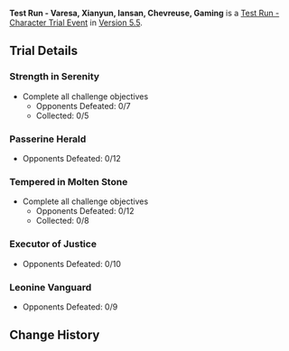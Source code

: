 {{Event
|name              = Test Run - Varesa, Xianyun, Iansan, Chevreuse, Gaming
|image             = Test Run - Varesa, Xianyun, Iansan, Chevreuse, Gaming.png
|type              = In-Game
|group             = Test Run
|time_known        = yes
|time_start        = 2025-03-26 11:00:00
|time_start_offset = GMT+8
|time_end          = 2025-04-15 17:59:59
}}
'''Test Run - Varesa, Xianyun, Iansan, Chevreuse, Gaming''' is a [[Test Run - Character Trial Event]] in [[Version 5.5]].

{{Test Run
|character_5_1 = Varesa
|rewards_5_1   = Primogem*20;Skysplit Gembloom*3;Juvenile Fang*3
|party_5_1     = Fischl,Chevreuse,Xiangling
|character_5_2 = Xianyun
|rewards_5_2   = Primogem*20;Clearwater Jade*3;Divining Scroll*3
|party_5_2     = Xingqiu,Gaming,Bennett
|character_4_1 = Iansan
|rewards_4_1   = Adventurer's Experience*6;Dracolite*3;Sentry's Wooden Whistle*3
|party_4_1     = Gaming,Chevreuse,Bennett
|character_4_2 = Chevreuse
|rewards_4_2   = Mystic Enhancement Ore*3;Lumidouce Bell*3;Meshing Gear*3
|party_4_2     = Lisa,Fischl,Thoma
|character_4_3 = Gaming
|rewards_4_3   = Mora*15,000;Starconch*3;Slime Condensate*3
|party_4_3     = Layla,Lynette,Bennett
|wish          = Cornucopia of Contention/2025-03-26
|wish2         = The Crane Soars Skyward/2025-03-26
}}

==Trial Details==
===Strength in Serenity===
* Complete all challenge objectives
** Opponents Defeated: 0/7
** Collected: 0/5
{{Trial Character/Event/Header}}
{{Trial Character/Event
|character_name         = Varesa
|character_level        = 80
|constellation          = 0
|weapon_name            = Vivid Notions
|weapon_level           = 80
|refinement             = 1

|artifact_flower        = Lightkeeper's Pledge
|artifact_feather       = Nightingale's Tail Feather
|artifact_sands         = Undying One's Mourning Bell
|artifact_goblet        = A Horn Unwinded
|artifact_circlet       = Dyed Tassel
|artifact_level         = 20
|set1                   = Long Night's Oath
|set1_piece_bonus       = 4

|normal_attack_talent   = 8
|elemental_skill_talent = 8
|elemental_burst_talent = 8

|hp                     = 19,043
|atk                    = 2,363
|def                    = 822
|em                     = 105
|crit_rate              = 71.5%
|crit_dmg               = 132.2%
|er                     = 135.0%

|electro_dmg            = 46.6%
}}
{{Trial Character/Event
|character_name         = Fischl
|character_level        = 80
|constellation          = 0
|weapon_name            = The Stringless
|weapon_level           = 80
|refinement             = 1

|artifact_flower        = Gladiator's Nostalgia
|artifact_feather       = Gladiator's Destiny
|artifact_sands         = Hourglass of Thunder
|artifact_goblet        = Omen of Thunderstorm
|artifact_circlet       = Thunder Summoner's Crown
|artifact_level         = 20
|set1                   = Gladiator's Finale
|set1_piece_bonus       = 2
|set2                   = Thundering Fury
|set2_piece_bonus       = 2

|normal_attack_talent   = 8
|elemental_skill_talent = 8
|elemental_burst_talent = 8

|hp                     = 15,661
|atk                    = 1,902
|def                    = 637
|em                     = 256
|crit_rate              = 57.1
|crit_dmg               = 91.9
|er                     = 135.0

|electro_dmg            = 61.6
}}
{{Trial Character/Event
|character_name         = Chevreuse
|character_level        = 80
|constellation          = 0
|weapon_name            = Rightful Reward
|weapon_level           = 80
|refinement             = 1

|artifact_flower        = Forgotten Oath of Days Past
|artifact_feather       = Recollection of Days Past
|artifact_sands         = Echoing Sound From Days Past
|artifact_goblet        = Promised Dream of Days Past
|artifact_circlet       = Poetry of Days Past
|artifact_level         = 20
|set1                   = Song of Days Past
|set1_piece_bonus       = 4

|normal_attack_talent   = 8
|elemental_skill_talent = 8
|elemental_burst_talent = 8

|hp                     = 37771
|atk                    = 1356
|def                    = 648
|em                     = 105
|crit_rate              = 26.0
|crit_dmg               = 91.9
|healing                = 15.0
|er                     = 135.0
}}
{{Trial Character/Event
|character_name         = Xiangling
|character_level        = 80
|constellation          = 0
|weapon_name            = Dragon's Bane
|weapon_level           = 80
|refinement             = 1

|artifact_flower        = Royal Flora
|artifact_feather       = Royal Plume
|artifact_sands         = Witch's End Time
|artifact_goblet        = Witch's Heart Flames
|artifact_circlet       = Witch's Scorching Hat
|artifact_level         = 20
|set1                   = Noblesse Oblige
|set1_piece_bonus       = 2
|set2                   = Crimson Witch of Flames
|set2_piece_bonus       = 2

|normal_attack_talent   = 8
|elemental_skill_talent = 8
|elemental_burst_talent = 8

|hp                     = 17312
|atk                    = 1541
|def                    = 712
|em                     = 378
|crit_rate              = 57.1
|crit_dmg               = 91.9
|er                     = 135.0

|pyro_dmg               = 61.6
}}
{{Trial Character/Event/Footer}}

===Passerine Herald===
* Opponents Defeated: 0/12
{{Trial Character/Event/Header}}
{{Trial Character/Event
|character_name         = Xianyun
|character_level        = 80
|constellation          = 0
|weapon_name            = Crane's Echoing Call
|weapon_level           = 80
|refinement             = 1

|artifact_flower        = Forgotten Oath of Days Past
|artifact_feather       = Recollection of Days Past
|artifact_sands         = Echoing Sound From Days Past
|artifact_goblet        = Promised Dream of Days Past
|artifact_circlet       = Poetry of Days Past
|artifact_level         = 20
|set1                   = Song of Days Past
|set1_piece_bonus       = 4

|normal_attack_talent   = 8
|elemental_skill_talent = 8
|elemental_burst_talent = 8

|hp                     = 16810
|atk                    = 2968
|def                    = 613
|em                     = 105
|crit_rate              = 26.0
|crit_dmg               = 91.9
|healing                = 15.0
|er                     = 186.8
}}
{{Trial Character/Event
|character_name         = Xingqiu
|character_level        = 80
|constellation          = 0
|weapon_name            = Sacrificial Sword
|weapon_level           = 80
|refinement             = 1

|artifact_flower        = Royal Flora
|artifact_feather       = Royal Plume
|artifact_sands         = Copper Compass
|artifact_goblet        = Goblet of Thundering Deep
|artifact_circlet       = Wine-Stained Tricorne
|artifact_level         = 20
|set1                   = Noblesse Oblige
|set1_piece_bonus       = 2
|set2                   = Heart of Depth
|set2_piece_bonus       = 2

|normal_attack_talent   = 8
|elemental_skill_talent = 8
|elemental_burst_talent = 8

|hp                     = 16673
|atk                    = 1336
|def                    = 801
|em                     = 105
|crit_rate              = 57.1
|crit_dmg               = 91.9
|er                     = 242.6

|hydro_dmg              = 81.6
}}
{{Trial Character/Event
|character_name         = Gaming
|character_level        = 80
|constellation          = 0
|weapon_name            = Serpent Spine
|weapon_level           = 80
|refinement             = 1

|artifact_flower        = Witch's Flower of Blaze
|artifact_feather       = Witch's Ever-Burning Plume
|artifact_sands         = Witch's End Time
|artifact_goblet        = Witch's Heart Flames
|artifact_circlet       = Witch's Scorching Hat
|artifact_level         = 20
|set1                   = Crimson Witch of Flames
|set1_piece_bonus       = 4

|normal_attack_talent   = 8
|elemental_skill_talent = 8
|elemental_burst_talent = 8

|hp                     = 17844
|atk                    = 1886
|def                    = 746
|em                     = 105
|crit_rate              = 51.1
|crit_dmg               = 154.1
|er                     = 135.0

|pyro_dmg               = 61.6
}}
{{Trial Character/Event
|character_name         = Bennett
|character_level        = 80
|constellation          = 0
|weapon_name            = Sapwood Blade
|weapon_level           = 80
|refinement             = 1

|artifact_flower        = Royal Flora
|artifact_feather       = Royal Plume
|artifact_sands         = Royal Pocket Watch
|artifact_goblet        = Royal Silver Urn
|artifact_circlet       = Royal Masque
|artifact_level         = 20
|set1                   = Noblesse Oblige
|set1_piece_bonus       = 4

|normal_attack_talent   = 8
|elemental_skill_talent = 8
|elemental_burst_talent = 8

|hp                     = 29043
|atk                    = 1354
|def                    = 815
|em                     = 105
|crit_rate              = 26.0
|crit_dmg               = 91.9
|er                     = 234.7
}}
{{Trial Character/Event/Footer}}

===Tempered in Molten Stone===
* Complete all challenge objectives
** Opponents Defeated: 0/12
** Collected: 0/8
{{Trial Character/Event/Header}}
{{Trial Character/Event
|character_name         = Iansan
|character_level        = 80
|constellation          = 0
|weapon_name            = Favonius Lance
|weapon_level           = 80
|refinement             = 1

|artifact_flower        = Beast Tamer's Talisman
|artifact_feather       = Mountain Ranger's Marker
|artifact_sands         = Mystic's Gold Dial
|artifact_goblet        = Wandering Scholar's Claw Cup
|artifact_circlet       = Demon-Warrior's Feather Mask
|artifact_level         = 20
|set1                   = Scroll of the Hero of Cinder City
|set1_piece_bonus       = 4

|normal_attack_talent   = 8
|elemental_skill_talent = 8
|elemental_burst_talent = 8

|hp                     = 17099
|atk                    = 2241
|def                    = 681
|em                     = 105
|crit_rate              = 26.0
|crit_dmg               = 91.9
|er                     = 214.7
}}
{{Trial Character/Event
|character_name         = Gaming
|character_level        = 80
|constellation          = 0
|weapon_name            = Serpent Spine
|weapon_level           = 80
|refinement             = 1

|artifact_flower        = Witch's Flower of Blaze
|artifact_feather       = Witch's Ever-Burning Plume
|artifact_sands         = Witch's End Time
|artifact_goblet        = Witch's Heart Flames
|artifact_circlet       = Witch's Scorching Hat
|artifact_level         = 20
|set1                   = Crimson Witch of Flames
|set1_piece_bonus       = 4

|normal_attack_talent   = 8
|elemental_skill_talent = 8
|elemental_burst_talent = 8

|hp                     = 17844
|atk                    = 1886
|def                    = 746
|em                     = 105
|crit_rate              = 51.1
|crit_dmg               = 154.1
|er                     = 135.0

|pyro_dmg               = 61.6
}}
{{Trial Character/Event
|character_name         = Chevreuse
|character_level        = 80
|constellation          = 0
|weapon_name            = Rightful Reward
|weapon_level           = 80
|refinement             = 1

|artifact_flower        = Forgotten Oath of Days Past
|artifact_feather       = Recollection of Days Past
|artifact_sands         = Echoing Sound From Days Past
|artifact_goblet        = Promised Dream of Days Past
|artifact_circlet       = Poetry of Days Past
|artifact_level         = 20
|set1                   = Song of Days Past
|set1_piece_bonus       = 4

|normal_attack_talent   = 8
|elemental_skill_talent = 8
|elemental_burst_talent = 8

|hp                     = 37771
|atk                    = 1356
|def                    = 648
|em                     = 105
|crit_rate              = 26.0
|crit_dmg               = 91.9
|healing                = 15.0
|er                     = 135.0
}}
{{Trial Character/Event
|character_name         = Bennett
|character_level        = 80
|constellation          = 0
|weapon_name            = Sapwood Blade
|weapon_level           = 80
|refinement             = 1

|artifact_flower        = Royal Flora
|artifact_feather       = Royal Plume
|artifact_sands         = Royal Pocket Watch
|artifact_goblet        = Royal Silver Urn
|artifact_circlet       = Royal Masque
|artifact_level         = 20
|set1                   = Noblesse Oblige
|set1_piece_bonus       = 4

|normal_attack_talent   = 8
|elemental_skill_talent = 8
|elemental_burst_talent = 8

|hp                     = 29043
|atk                    = 1354
|def                    = 815
|em                     = 105
|crit_rate              = 26.0
|crit_dmg               = 91.9
|er                     = 234.7
}}
{{Trial Character/Event/Footer}}

===Executor of Justice===
* Opponents Defeated: 0/10
{{Trial Character/Event/Header}}
{{Trial Character/Event
|character_name         = Chevreuse
|character_level        = 80
|constellation          = 0
|weapon_name            = Rightful Reward
|weapon_level           = 80
|refinement             = 1

|artifact_flower        = Forgotten Oath of Days Past
|artifact_feather       = Recollection of Days Past
|artifact_sands         = Echoing Sound From Days Past
|artifact_goblet        = Promised Dream of Days Past
|artifact_circlet       = Poetry of Days Past
|artifact_level         = 20
|set1                   = Song of Days Past
|set1_piece_bonus       = 4

|normal_attack_talent   = 8
|elemental_skill_talent = 8
|elemental_burst_talent = 8

|hp                     = 37771
|atk                    = 1356
|def                    = 648
|em                     = 105
|crit_rate              = 26.0
|crit_dmg               = 91.9
|healing                = 15.0
|er                     = 135.0
}}
{{Trial Character/Event
|character_name         = Lisa
|character_level        = 80
|constellation          = 0
|weapon_name            = The Widsith
|weapon_level           = 80
|refinement             = 1

|artifact_flower        = Thunderbird's Mercy
|artifact_feather       = Survivor of Catastrophe
|artifact_sands         = Hourglass of Thunder
|artifact_goblet        = Omen of Thunderstorm
|artifact_circlet       = Thunder Summoner's Crown
|artifact_level         = 20
|set1                   = Thundering Fury
|set1_piece_bonus       = 4

|normal_attack_talent   = 8
|elemental_skill_talent = 8
|elemental_burst_talent = 8

|hp                     = 16034
|atk                    = 1641
|def                    = 616
|em                     = 177
|crit_rate              = 57.1
|crit_dmg               = 142.2
|er                     = 135.0

|electro_dmg            = 61.6
}}
{{Trial Character/Event
|character_name         = Fischl
|character_level        = 80
|constellation          = 0
|weapon_name            = The Stringless
|weapon_level           = 80
|refinement             = 1

|artifact_flower        = Gladiator's Nostalgia
|artifact_feather       = Gladiator's Destiny
|artifact_sands         = Hourglass of Thunder
|artifact_goblet        = Omen of Thunderstorm
|artifact_circlet       = Thunder Summoner's Crown
|artifact_level         = 20
|set1                   = Gladiator's Finale
|set1_piece_bonus       = 2
|set2                   = Thundering Fury
|set2_piece_bonus       = 2

|normal_attack_talent   = 8
|elemental_skill_talent = 8
|elemental_burst_talent = 8

|hp                     = 15,661
|atk                    = 1,902
|def                    = 637
|em                     = 256
|crit_rate              = 57.1
|crit_dmg               = 91.9
|er                     = 135.0

|electro_dmg            = 61.6
}}
{{Trial Character/Event
|character_name         = Thoma
|character_level        = 80
|constellation          = 0
|weapon_name            = Kitain Cross Spear
|weapon_level           = 80
|refinement             = 1

|artifact_flower        = Royal Flora
|artifact_feather       = Royal Plume
|artifact_sands         = Royal Pocket Watch
|artifact_goblet        = Royal Silver Urn
|artifact_circlet       = Royal Masque
|artifact_level         = 20
|set1                   = Noblesse Oblige
|set1_piece_bonus       = 4

|normal_attack_talent   = 8
|elemental_skill_talent = 8
|elemental_burst_talent = 8

|hp                     = 25313
|atk                    = 1488
|def                    = 794
|em                     = 205
|crit_rate              = 26.0
|crit_dmg               = 91.9
|er                     = 186.8
}}
{{Trial Character/Event/Footer}}

===Leonine Vanguard===
* Opponents Defeated: 0/9
{{Trial Character/Event/Header}}
{{Trial Character/Event
|character_name         = Gaming
|character_level        = 80
|constellation          = 0
|weapon_name            = Serpent Spine
|weapon_level           = 80
|refinement             = 1

|artifact_flower        = Witch's Flower of Blaze
|artifact_feather       = Witch's Ever-Burning Plume
|artifact_sands         = Witch's End Time
|artifact_goblet        = Witch's Heart Flames
|artifact_circlet       = Witch's Scorching Hat
|artifact_level         = 20
|set1                   = Crimson Witch of Flames
|set1_piece_bonus       = 4

|normal_attack_talent   = 8
|elemental_skill_talent = 8
|elemental_burst_talent = 8

|hp                     = 17844
|atk                    = 1886
|def                    = 746
|em                     = 105
|crit_rate              = 51.1
|crit_dmg               = 154.1
|er                     = 135.0

|pyro_dmg               = 61.6
}}
{{Trial Character/Event
|character_name         = Layla
|character_level        = 80
|constellation          = 0
|weapon_name            = Favonius Sword
|weapon_level           = 80
|refinement             = 1

|artifact_flower        = Snowswept Memory
|artifact_feather       = Icebreaker's Resolve
|artifact_sands         = Frozen Homeland's Demise
|artifact_goblet        = Frost-Weaved Dignity
|artifact_circlet       = Broken Rime's Echo
|artifact_level         = 20
|set1                   = Blizzard Strayer
|set1_piece_bonus       = 4

|normal_attack_talent   = 8
|elemental_skill_talent = 8
|elemental_burst_talent = 8

|hp                     = 30423
|atk                    = 1369
|def                    = 815
|em                     = 105
|crit_rate              = 57.1
|crit_dmg               = 91.9
|er                     = 190.8

|cryo_dmg               = 15.0
}}
{{Trial Character/Event
|character_name         = Lynette
|character_level        = 80
|constellation          = 0
|weapon_name            = Sacrificial Sword
|weapon_level           = 80
|refinement             = 1

|artifact_flower        = In Remembrance of Viridescent Fields
|artifact_feather       = Viridescent Arrow Feather
|artifact_sands         = Viridescent Venerer's Determination
|artifact_goblet        = Viridescent Venerer's Vessel
|artifact_circlet       = Viridescent Venerer's Diadem
|artifact_level         = 20
|set1                   = Viridescent Venerer
|set1_piece_bonus       = 4

|normal_attack_talent   = 8
|elemental_skill_talent = 8
|elemental_burst_talent = 8

|hp                     = 18803
|atk                    = 1269
|def                    = 755
|em                     = 105
|crit_rate              = 57.1
|crit_dmg               = 91.9
|er                     = 242.6

|anemo_dmg              = 79.6
}}
{{Trial Character/Event
|character_name         = Bennett
|character_level        = 80
|constellation          = 0
|weapon_name            = Sapwood Blade
|weapon_level           = 80
|refinement             = 1

|artifact_flower        = Royal Flora
|artifact_feather       = Royal Plume
|artifact_sands         = Royal Pocket Watch
|artifact_goblet        = Royal Silver Urn
|artifact_circlet       = Royal Masque
|artifact_level         = 20
|set1                   = Noblesse Oblige
|set1_piece_bonus       = 4

|normal_attack_talent   = 8
|elemental_skill_talent = 8
|elemental_burst_talent = 8

|hp                     = 29043
|atk                    = 1354
|def                    = 815
|em                     = 105
|crit_rate              = 26.0
|crit_dmg               = 91.9
|er                     = 234.7
}}
{{Trial Character/Event/Footer}}

==Change History==
{{Change History|5.5}}